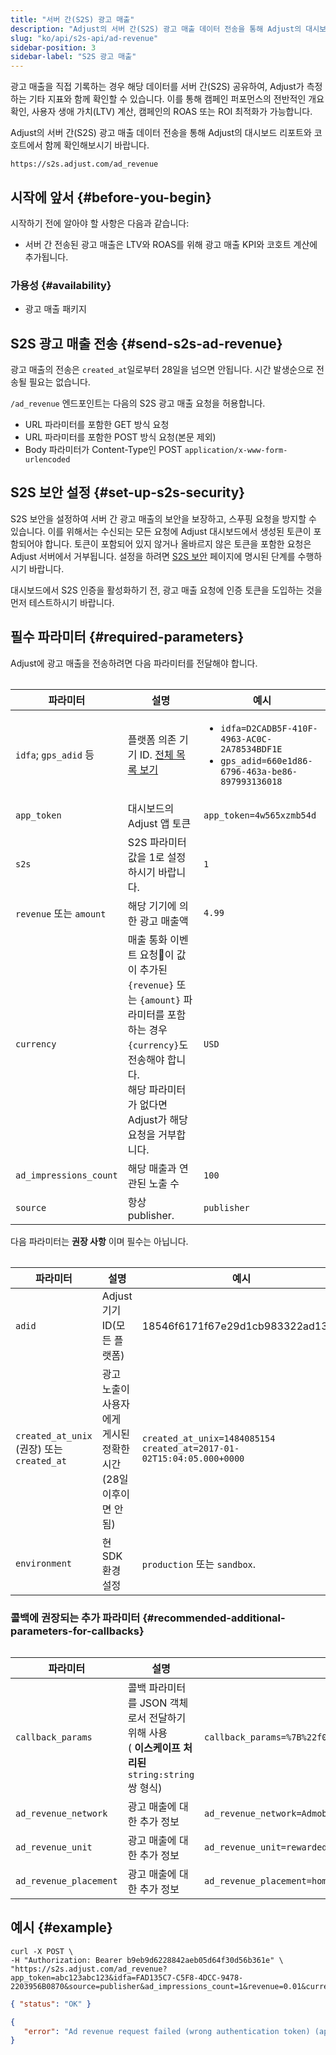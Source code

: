 ```yaml
---
title: "서버 간(S2S) 광고 매출"
description: "Adjust의 서버 간(S2S) 광고 매출 데이터 전송을 통해 Adjust의 대시보드 리포트와 코호트에서 함께 확인해보시기 바랍니다."
slug: "ko/api/s2s-api/ad-revenue"
sidebar-position: 3
sidebar-label: "S2S 광고 매출"
---
```


광고 매출을 직접 기록하는 경우 해당 데이터를 서버 간\(S2S\) 공유하여, Adjust가 측정하는 기타 지표와 함께 확인할 수 있습니다. 이를 통해 캠페인 퍼포먼스의 전반적인 개요 확인, 사용자 생애 가치\(LTV\) 계산, 캠페인의 ROAS 또는 ROI 최적화가 가능합니다.

Adjust의 서버 간\(S2S\) 광고 매출 데이터 전송을 통해 Adjust의 대시보드 리포트와 코호트에서 함께 확인해보시기 바랍니다.

<CodeBlock title="엔드포인트" highlight="/ad_revenue">

```text
https://s2s.adjust.com/ad_revenue
```

</CodeBlock>

## 시작에 앞서 {#before-you-begin}

시작하기 전에 알아야 할 사항은 다음과 같습니다:

-  서버 간 전송된 광고 매출은 LTV와 ROAS를 위해 광고 매출 KPI와 코호트 계산에 추가됩니다.

### 가용성 {#availability}

-  광고 매출 패키지

## S2S 광고 매출 전송 {#send-s2s-ad-revenue}

<Callout type="note">

광고 매출의 전송은 `created_at`일로부터 28일을 넘으면 안됩니다. 시간 발생순으로 전송될 필요는 없습니다.

</Callout>

`/ad_revenue` 엔드포인트는 다음의 S2S 광고 매출 요청을 허용합니다.

-  URL 파라미터를 포함한 GET 방식 요청
-  URL 파라미터를 포함한 POST 방식 요청\(본문 제외\)
-  Body 파라미터가 Content\-Type인 POST `application/x-www-form-urlencoded`

## S2S 보안 설정 {#set-up-s2s-security}

S2S 보안을 설정하여 서버 간 광고 매출의 보안을 보장하고, 스푸핑 요청을 방지할 수 있습니다. 이를 위해서는 수신되는 모든 요청에 Adjust 대시보드에서 생성된 토큰이 포함되어야 합니다. 토큰이 포함되어 있지 않거나 올바르지 않은 토큰을 포함한 요청은 Adjust 서버에서 거부됩니다. 설정을 하려면 [S2S 보안](/ko/api/s2s-api/security) 페이지에 명시된 단계를 수행하시기 바랍니다.

<Callout type="note">

대시보드에서 S2S 인증을 활성화하기 전, 광고 매출 요청에 인증 토큰을 도입하는 것을 먼저 테스트하시기 바랍니다.

</Callout>

## 필수 파라미터 {#required-parameters}

Adjust에 광고 매출을 전송하려면 다음 파라미터를 전달해야 합니다.

<Table>

| 파라미터                | 설명                                                                                                                                                                                 | 예시                                                                                                                  |
| ----------------------- | ------------------------------------------------------------------------------------------------------------------------------------------------------------------------------------ | --------------------------------------------------------------------------------------------------------------------- |
| `idfa`; `gps_adid` 등   | 플랫폼 의존 기기 ID. [전체 목록 보기](https://help.adjust.com/ko/article/server-to-server-events#accepted-identifiers)                                                               | <ul><li>`idfa=D2CADB5F-410F-4963-AC0C-2A78534BDF1E`</li><li>`gps_adid=660e1d86-6796-463a-be86-897993136018`</li></ul> |
| `app_token`             | 대시보드의 Adjust 앱 토큰                                                                                                                                                            | `app_token=4w565xzmb54d`                                                                                              |
| `s2s`                   | S2S 파라미터 값을 1로 설정하시기 바랍니다.                                                                                                                                           | `1`                                                                                                                   |
| `revenue` 또는 `amount` | 해당 기기에 의한 광고 매출액                                                                                                                                                         | `4.99`                                                                                                                |
| `currency`              | 매출 통화 이벤트 요청이 값이 추가된 `{revenue}` 또는 `{amount}` 파라미터를 포함하는 경우 `{currency}`도 전송해야 합니다.<br/>해당 파라미터가 없다면 Adjust가 해당 요청을 거부합니다. | `USD`                                                                                                                 |
| `ad_impressions_count`  | 해당 매출과 연관된 노출 수                                                                                                                                                           | `100`                                                                                                                 |
| `source`                | 항상 publisher.                                                                                                                                                                      | `publisher`                                                                                                           |

</Table>

다음 파라미터는 **권장 사항** 이며 필수는 아닙니다.

<Table>

| 파라미터                                     | 설명                                                             | 예시                                                                   |
| -------------------------------------------- | ---------------------------------------------------------------- | ---------------------------------------------------------------------- |
| `adid`                                       | Adjust 기기 ID\(모든 플랫폼\)                                    | 18546f6171f67e29d1cb983322ad1329                                       |
| `created_at_unix` \(권장\) 또는 `created_at` | 광고 노출이 사용자에게 게시된 정확한 시간\(28일 이후이면 안 됨\) | `created_at_unix=1484085154` `created_at=2017-01-02T15:04:05.000+0000` |
| `environment`                                | 현 SDK 환경 설정                                                 | `production` 또는 `sandbox`.                                           |

</Table>

### 콜백에 권장되는 추가 파라미터 {#recommended-additional-parameters-for-callbacks}

<Table>

| 파라미터               | 설명                                                                                                    | 예시                                                                     |
| ---------------------- | ------------------------------------------------------------------------------------------------------- | ------------------------------------------------------------------------ |
| `callback_params`      | 콜백 파라미터를 JSON 객체로서 전달하기 위해 사용<br/>\( **이스케이프 처리된** `string:string` 쌍 형식\) | `callback_params=%7B%22f0o%22%3A%22bar%22%2C%20%22bar%22%3A%22baz%22%7D` |
| `ad_revenue_network`   | 광고 매출에 대한 추가 정보                                                                              | `ad_revenue_network=Admob`                                               |
| `ad_revenue_unit`      | 광고 매출에 대한 추가 정보                                                                              | `ad_revenue_unit=rewarded_video`                                         |
| `ad_revenue_placement` | 광고 매출에 대한 추가 정보                                                                              | `ad_revenue_placement=home_screen`                                       |

</Table>

## 예시 {#example}

```console
curl -X POST \
-H "Authorization: Bearer b9eb9d6228842aeb05d64f30d56b361e" \
"https://s2s.adjust.com/ad_revenue?app_token=abc123abc123&idfa=FAD135C7-C5F8-4DCC-9478-2203956B0870&source=publisher&ad_impressions_count=1&revenue=0.01&currency=USD&s2s=1"
```

<Tabs>
<Tab title="Success" icon="Check">

```json
{ "status": "OK" }
```

</Tab>
<Tab title="오류(Error)" icon="Cross">

```json
{
   "error": "Ad revenue request failed (wrong authentication token) (app_token:abc123abc123)"
}
```

</Tab>
</Tabs>
